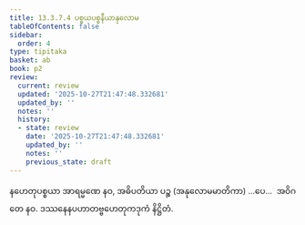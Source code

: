```yaml
---
title: 13.3.7.4 ပစ္စယပစ္စနီယာနုလောမ
tableOfContents: false
sidebar:
  order: 4
type: tipitaka
basket: ab
book: p2
review:
  current: review
  updated: '2025-10-27T21:47:48.332681'
  updated_by: ''
  notes: ''
  history:
  - state: review
    date: '2025-10-27T21:47:48.332681'
    updated_by: ''
    notes: ''
    previous_state: draft
---
```



<ReviewStatus review={frontmatter.review} showDetails={true} />

<HypothesisAnnotation frontmatter={frontmatter} />

<DynamicBreadcrumb />

<Division number="92" book="p2" e="ch" v="38" p="596">

<Paragraph number="4264" book="p2">
နဟေတုပစ္စယာ အာရမ္မဏေ နဝ, အဓိပတိယာ ပဉ္စ (အနုလောမမာတိကာ) …ပေ…  အဝိဂတေ နဝ.

</Paragraph>
</Division>

<Paragraph number="4265" type="center" book="p2">
ဒဿနေနပဟာတဗ္ဗဟေတုကဒုကံ နိဋ္ဌိတံ.
</Paragraph>